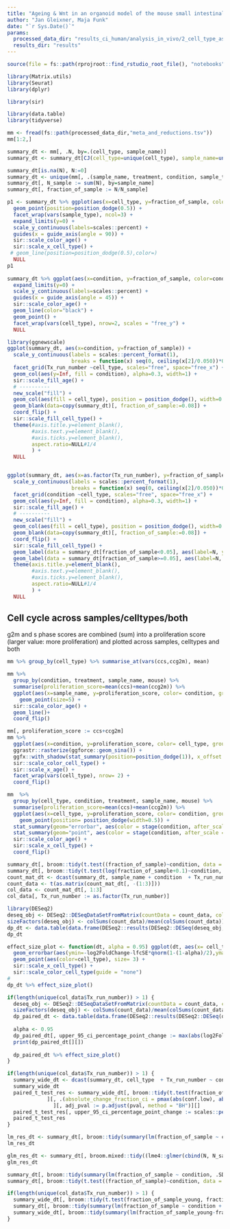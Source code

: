 ```yaml
---
title: "Ageing & Wnt in an organoid model of the mouse small intestinal stem cell niche - composition"
author: "Jan Gleixner, Maja Funk"
date: "`r Sys.Date()`"
params:
  processed_data_dir: "results_ci_human/analysis_in_vivo/2_cell_type_assignment"
  results_dir: "results"
---
```


```r
source(file = fs::path(rprojroot::find_rstudio_root_file(), "notebooks", "setup_chunk.R")) # for RStudio
```

``` r
library(Matrix.utils)
library(Seurat)
library(dplyr)

library(sir)

library(data.table)
library(tidyverse)
```

```r
mm <- fread(fs::path(processed_data_dir,"meta_and_reductions.tsv"))
mm[1:2,]
```

```r
summary_dt <- mm[, .N, by=.(cell_type, sample_name)]
summary_dt <- summary_dt[CJ(cell_type=unique(cell_type), sample_name=unique(sample_name)), on = .(cell_type, sample_name)]

summary_dt[is.na(N), N:=0]
summary_dt <- unique(mm[, .(sample_name, treatment, condition, sample_type, Tx_run_number)])[summary_dt, on = .(sample_name)]
summary_dt[, N_sample := sum(N), by=sample_name]
summary_dt[, fraction_of_sample := N/N_sample]

p1 <- summary_dt %>% ggplot(aes(x=cell_type, y=fraction_of_sample, color=condition, shape=condition, group=condition)) + 
  geom_point(position=position_dodge(0.5)) +
  facet_wrap(vars(sample_type), ncol=3) + 
  expand_limits(y=0) +
  scale_y_continuous(labels=scales::percent) +
  guides(x = guide_axis(angle = 90)) +
  sir::scale_color_age() +
  sir::scale_x_cell_type() +
 # geom_line(position=position_dodge(0.5),color=)
  NULL
p1
                   
summary_dt %>% ggplot(aes(x=condition, y=fraction_of_sample, color=condition, shape=condition, group=Tx_run_number)) + 
  expand_limits(y=0) +
  scale_y_continuous(labels=scales::percent) +
  guides(x = guide_axis(angle = 45)) +
  sir::scale_color_age() +
  geom_line(color="black") +
  geom_point() +
  facet_wrap(vars(cell_type), nrow=2, scales = "free_y") +
  NULL
```


```r
library(ggnewscale)
ggplot(summary_dt, aes(x=condition, y=fraction_of_sample)) +
  scale_y_continuous(labels = scales::percent_format(1),
                     breaks = function(x) seq(0, ceiling(x[2]/0.050))*0.050) + #, expand = expand_scale(add=c(0.01,0.05))
  facet_grid(Tx_run_number ~cell_type, scales="free", space="free_x") +
  geom_col(aes(y=Inf, fill = condition), alpha=0.3, width=1) +
  sir::scale_fill_age() +
  # ----------
  new_scale("fill") +
  geom_col(aes(fill = cell_type), position = position_dodge(), width=0.66) +
  geom_blank(data=copy(summary_dt)[, fraction_of_sample:=0.08]) +
  coord_flip() +
  sir::scale_fill_cell_type() +
  theme(#axis.title.y=element_blank(),
        #axis.text.y=element_blank(),
        #axis.ticks.y=element_blank(),
        aspect.ratio=NULL#1/4
        ) +
  NULL


ggplot(summary_dt, aes(x=as.factor(Tx_run_number), y=fraction_of_sample)) +
  scale_y_continuous(labels = scales::percent_format(1),
                     breaks = function(x) seq(0, ceiling(x[2]/0.050))*0.050) + #, expand = expand_scale(add=c(0.01,0.05))
  facet_grid(condition ~cell_type, scales="free", space="free_x") +
  geom_col(aes(y=Inf, fill = condition), alpha=0.3, width=1) +
  sir::scale_fill_age() +
  # ----------
  new_scale("fill") +
  geom_col(aes(fill = cell_type), position = position_dodge(), width=0.66) +
  geom_blank(data=copy(summary_dt)[, fraction_of_sample:=0.08]) +
  coord_flip() +
  sir::scale_fill_cell_type() +
  geom_label(data = summary_dt[fraction_of_sample<0.05], aes(label=N, y = fraction_of_sample+0.01), position=position_dodge2(reverse=TRUE, width=0.9), size=3, hjust = 0) +
  geom_label(data = summary_dt[fraction_of_sample>=0.05], aes(label=N, y = fraction_of_sample-0.01), position=position_dodge2(reverse=TRUE, width=0.9), size=3, hjust = 1) +
  theme(axis.title.y=element_blank(),
        #axis.text.y=element_blank(),
        #axis.ticks.y=element_blank(),
        aspect.ratio=NULL#1/4
        ) +
  NULL
```


## Cell cycle across samples/celltypes/both
g2m and s phase scores are combined (sum) into a proliferation score (larger value: more proliferation) and plotted across samples, celltypes and both

```r
mm %>% group_by(cell_type) %>% summarise_at(vars(ccs,ccg2m), mean)

mm %>% 
  group_by(condition, treatment, sample_name, mouse) %>% 
  summarise(proliferation_score=mean(ccs)+mean(ccg2m)) %>% 
  ggplot(aes(x=sample_name, y=proliferation_score, color= condition, group=mouse)) + 
    geom_point(size=5) +
  sir::scale_color_age() +
  geom_line()+
  coord_flip()

mm[, proliferation_score := ccs+ccg2m] 
mm %>%  
  ggplot(aes(x=condition, y=proliferation_score, color= cell_type, group = sample_name)) + 
  ggrastr::rasterize(ggforce::geom_sina()) +
  ggfx::with_shadow(stat_summary(position=position_dodge(1)), x_offset = 3, y_offset = 3, sigma = 3) +
  sir::scale_color_cell_type() +
  sir::scale_x_age() +
  facet_wrap(vars(cell_type), nrow= 2) +
  coord_flip()

mm  %>% 
  group_by(cell_type, condition, treatment, sample_name, mouse) %>% 
  summarise(proliferation_score=mean(ccs)+mean(ccg2m)) %>% 
  ggplot(aes(x=cell_type, y=proliferation_score, color= condition, group = condition)) + 
    geom_point(position= position_dodge(width=0.5)) +
  stat_summary(geom="errorbar", aes(color = stage(condition, after_scale = colorspace::darken(color, 0.4))), width=0.5, position= position_dodge()) +
  stat_summary(geom="point", aes(color = stage(condition, after_scale = colorspace::darken(color, 0.4))),width=0.5, position= position_dodge(width=0.5),size=4, shape="diamond") +
  sir::scale_color_age() +
  sir::scale_x_cell_type() +
  coord_flip()
```

```r
summary_dt[, broom::tidy(t.test((fraction_of_sample)~condition, data = .SD)), by = cell_type]
summary_dt[, broom::tidy(t.test(log(fraction_of_sample+0.1)~condition, data = .SD)), by = cell_type][, adj_pval := p.adjust(p.value, method = "BH")][]
count_mat_dt <- dcast(summary_dt, sample_name + condition  + Tx_run_number ~ cell_type, value.var = c("N") )
count_data <- t(as.matrix(count_mat_dt[, -(1:3)]))
col_data <- count_mat_dt[, 1:3]
col_data[, Tx_run_number := as.factor(Tx_run_number)]
```


```r
library(DESeq2)
deseq_obj <- DESeq2::DESeqDataSetFromMatrix(countData = count_data, colData = col_data, design = ~condition)
sizeFactors(deseq_obj) <- colSums(count_data)/mean(colSums(count_data))
dp_dt <- data.table(data.frame(DESeq2::results(DESeq2::DESeq(deseq_obj, fitType = "mean"), name = "condition_young_vs_aged")), keep.rownames = "cell_type")
dp_dt

effect_size_plot <- function(dt, alpha = 0.95) ggplot(dt, aes(x= cell_type, y= -log2FoldChange)) +
  geom_errorbar(aes(ymin=-log2FoldChange-lfcSE*qnorm(1-(1-alpha)/2),ymax=-log2FoldChange+lfcSE*qnorm(1-(1-alpha)/2))) +
  geom_point(aes(color=cell_type), size= 3) +
  sir::scale_x_cell_type() +
  sir::scale_color_cell_type(guide = "none")
#
dp_dt %>% effect_size_plot()
```

```r
if(length(unique(col_data$Tx_run_number)) > 1) {
  deseq_obj <- DESeq2::DESeqDataSetFromMatrix(countData = count_data, colData = col_data, design = ~condition + Tx_run_number)
  sizeFactors(deseq_obj) <- colSums(count_data)/mean(colSums(count_data))
  dp_paired_dt <- data.table(data.frame(DESeq2::results(DESeq2::DESeq(deseq_obj, fitType = "mean"), name = "condition_young_vs_aged")), keep.rownames = "cell_type")
  
  alpha <- 0.95
  dp_paired_dt[, upper_95_ci_percentage_point_change := max(abs(log2FoldChange+ c(-1,1)*lfcSE*qnorm(1-(1-alpha)/2))), by= cell_type]
  print(dp_paired_dt[][])
  
  dp_paired_dt %>% effect_size_plot()
}
```

```r
if(length(unique(col_data$Tx_run_number)) > 1) {
  summary_wide_dt <- dcast(summary_dt, cell_type  + Tx_run_number ~ condition, value.var = c("fraction_of_sample", "N") )
  summary_wide_dt
  paired_t_test_res <- summary_wide_dt[, broom::tidy(t.test(fraction_of_sample_young, fraction_of_sample_aged, paired=TRUE)), by = cell_type
             ][, .(absolute_change_fraction_ci = pmax(abs(conf.low), abs(conf.high)), conf.low, conf.high, pval = p.value), keyby = cell_type
               ][, adj_pval := p.adjust(pval, method = "BH")][]
  paired_t_test_res[, upper_95_ci_percentage_point_change := scales::percent(max(abs(c(conf.low, conf.high)))), by= cell_type][]
  paired_t_test_res
}
```





```r
lm_res_dt <- summary_dt[, broom::tidy(summary(lm(fraction_of_sample ~ condition + Tx_run_number, .SD))), by=cell_type][term=="conditionyoung"]
lm_res_dt

glm_res_dt <- summary_dt[, broom.mixed::tidy((lme4::glmer(cbind(N, N_sample-N) ~ condition + (1|Tx_run_number) +(1|sample_name), .SD, family = "binomial"))), by=cell_type][term=="conditionyoung"]
glm_res_dt
```

```r
summary_dt[, broom::tidy(summary(lm(fraction_of_sample ~ condition, .SD))), by=cell_type][term=="conditionyoung"]
summary_dt[, broom::tidy(t.test((fraction_of_sample)~condition, data = .SD)), by = cell_type]
```
```r
if(length(unique(col_data$Tx_run_number)) > 1) {
  summary_wide_dt[, broom::tidy(t.test(fraction_of_sample_young, fraction_of_sample_aged, paired=TRUE)), by = cell_type]
  summary_dt[, broom::tidy(summary(lm(fraction_of_sample ~ condition + Tx_run_number, .SD))), by=cell_type][term=="conditionyoung"]
  summary_wide_dt[, broom::tidy(summary(lm(fraction_of_sample_young-fraction_of_sample_aged ~ 1, .SD))), by=cell_type]
}
```
